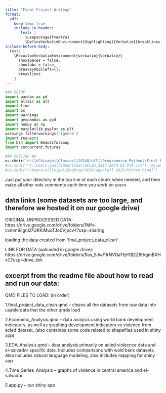 ```yaml
---
title: "Final Project Writeup"
format: 
  pdf:
    keep-tex: true
    include-in-header: 
       text: |
         \usepackage{fvextra}
         \DefineVerbatimEnvironment{Highlighting}{Verbatim}{breaklines,commandchars=\\\{\}}
include-before-body:
  text: |
    \RecustomVerbatimEnvironment{verbatim}{Verbatim}{
      showspaces = false,
      showtabs = false,
      breaksymbolleft={},
      breaklines
    }
---
```


```python
### SETUP 
import pandas as pd
import altair as alt
import time
import os
import warnings
import geopandas as gpd
import numpy as np
import matplotlib.pyplot as plt
warnings.filterwarnings('ignore')
import requests
from bs4 import BeautifulSoup
import concurrent.futures

### SETTING WD
os.chdir('d:\\UChicago\\Classes\\2024Qfall\\Programming Python\\Final-Project\\Data') #andy wd
#os.chdir("C:\Users\jmull\Downloads\ACLED_2017-2024-Q1-QTA.csv")  #juan wd
#os.chdir("/Users/willsigal/Desktop/UChicago/Fall 2025/Python Final")   #will wd

```
Just put your directory in the top line of each chunk when needed, and then make all other wds comments each time you work on yours

## data links (some datasets are too large, and therefore we hosted it on our google drive)

ORIGINAL UNPROCESSED DATA:
https://drive.google.com/drive/folders/1Mfv-cvmm9iIgnQ7UKKiMuoTJo0Vjpcv4?usp=sharing

loading the data created from 'final_project_data_clean'

LINK FOR DATA (uploaded in google drive):
https://drive.google.com/drive/folders/1los_5JwF1rNVOaFtjH1B2Z8thgmBXHxC?usp=drive_link

## excerpt from the readme file about how to read and run our data:

QMD FILES TO LOAD: (in order)

1.final_project_data_clean.qmd -- cleans all the datasets from raw data into usable data that the other qmds load

2.Economic_Analysis.qmd -- data analysis using world bank development indicators, as well as graphing development indicators vs violence from acled dataset. (also containes some code related to shapefiles used in shiny app)

3.EDA_Analysis.qmd -- data anslysis primarily on acled violecnce data and el-salvador specific data. Includes comparisons with wold bank datasets. Also includes natural language modeling, also includes mapping for shiny app

4.Time_Series_Analysis -- graphs of violence in central america and el-salvador

5.app.py -- our shiny app